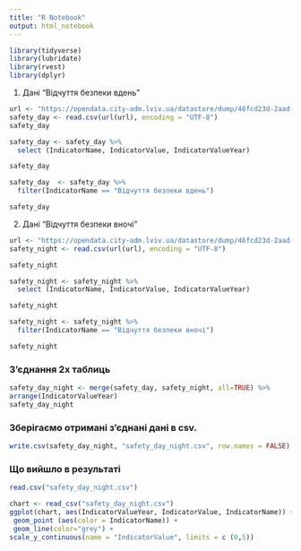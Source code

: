 ```yaml
---
title: "R Notebook"
output: html_notebook
---
```

```r
library(tidyverse)
library(lubridate)
library(rvest)
library(dplyr)
```

1) Дані "Відчуття безпеки вдень"
```r
url <- "https://opendata.city-adm.lviv.ua/datastore/dump/46fcd23d-2aad-4c33-b90f-0ba30211f50f?bom=True"
safety_day <- read.csv(url(url), encoding = "UTF-8")
safety_day
```

```r
safety_day <- safety_day %>%
  select (IndicatorName, IndicatorValue, IndicatorValueYear)

safety_day
```

```r
safety_day  <- safety_day %>%
  filter(IndicatorName == "Відчуття безпеки вдень")

safety_day
```


2) Дані "Відчуття безпеки вночі"
```r
url <- "https://opendata.city-adm.lviv.ua/datastore/dump/46fcd23d-2aad-4c33-b90f-0ba30211f50f?bom=True"
safety_night <- read.csv(url(url), encoding = "UTF-8")

safety_night
```

```r
safety_night <- safety_night %>%
  select (IndicatorName, IndicatorValue, IndicatorValueYear)

safety_night
```

```r
safety_night <- safety_night %>%
  filter(IndicatorName == "Відчуття безпеки вночі")

safety_night
```


### З'єднання 2х таблиць

```r
safety_day_night <- merge(safety_day, safety_night, all=TRUE) %>%
arrange(IndicatorValueYear) 
safety_day_night
```


###  Зберігаємо отримані з'єднані дані в csv.
```r
write.csv(safety_day_night, "safety_day_night.csv", row.names = FALSE)
```


### Що вийшло в результаті 

```r
read.csv("safety_day_night.csv")
```

```r
chart <- read_csv("safety_day_night.csv") 
ggplot(chart, aes(IndicatorValueYear, IndicatorValue, IndicatorName)) +
 geom_point (aes(color = IndicatorName)) +
 geom_line(color="grey") +
scale_y_continuous(name = "IndicatorValue", limits = c (0,5))  
```


